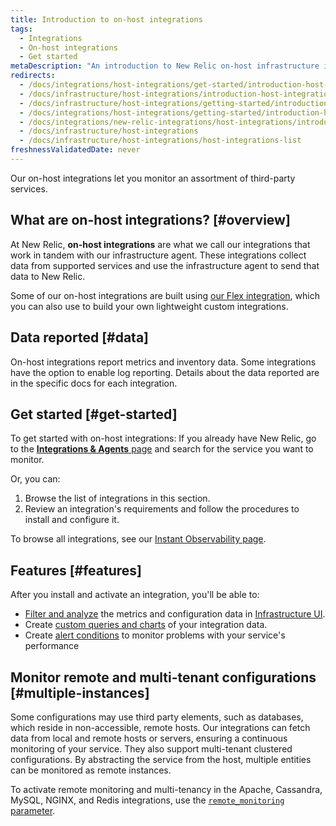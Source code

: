 ```yaml
---
title: Introduction to on-host integrations
tags:
  - Integrations
  - On-host integrations
  - Get started
metaDescription: "An introduction to New Relic on-host infrastructure integrations, which instrument and report data from various third-party services."
redirects:
  - /docs/integrations/host-integrations/get-started/introduction-host-integrations
  - /docs/infrastructure/host-integrations/introduction-host-integrations
  - /docs/infrastructure/host-integrations/getting-started/introduction-host-integrations
  - /docs/integrations/host-integrations/getting-started/introduction-host-integrations
  - /docs/integrations/new-relic-integrations/host-integrations/introduction-host-integrations
  - /docs/infrastructure/host-integrations
  - /docs/infrastructure/host-integrations/host-integrations-list
freshnessValidatedDate: never
---
```


Our on-host integrations let you monitor an assortment of third-party services.

## What are on-host integrations? [#overview]

At New Relic, <DNT>**on-host integrations**</DNT> are what we call our integrations that work in tandem with our infrastructure agent. These integrations collect data from supported services and use the infrastructure agent to send that data to New Relic.

Some of our on-host integrations are built using [our Flex integration](/docs/infrastructure/host-integrations/host-integrations-list/flex-integration-tool-build-your-own-integration), which you can also use to build your own lightweight custom integrations.

## Data reported [#data]

On-host integrations report metrics and inventory data. Some integrations have the option to enable log reporting. Details about the data reported are in the specific docs for each integration.

## Get started [#get-started]

To get started with on-host integrations: If you already have New Relic, go to the [<DNT>**Integrations & Agents**</DNT> page](https://one.newrelic.com/marketplace) and search for the service you want to monitor.

Or, you can:

1. Browse the list of integrations in this section.
2. Review an integration's requirements and follow the procedures to install and configure it.

To browse all integrations, see our [Instant Observability page](https://newrelic.com/instant-observability).

## Features [#features]

After you install and activate an integration, you'll be able to:

* [Filter and analyze](/docs/infrastructure/integrations/find-use-infrastructure-integration-data) the metrics and configuration data in [Infrastructure UI](/docs/infrastructure/new-relic-infrastructure/getting-started/introduction-new-relic-infrastructure).
* Create [custom queries and charts](/docs/using-new-relic/data/understand-data/query-new-relic-data) of your integration data.
* Create [alert conditions](/docs/alerts/new-relic-alerts/getting-started/alerts-glossary#alert-condition) to monitor problems with your service's performance

## Monitor remote and multi-tenant configurations [#multiple-instances]

Some configurations may use third party elements, such as databases, which reside in non-accessible, remote hosts. Our integrations can fetch data from local and remote hosts or servers, ensuring a continuous monitoring of your service. They also support multi-tenant clustered configurations. By abstracting the service from the host, multiple entities can be monitored as remote instances.

To activate remote monitoring and multi-tenancy in the Apache, Cassandra, MySQL, NGINX, and Redis integrations, use the [`remote_monitoring` parameter](/docs/infrastructure/host-integrations/understand-use-data/remote-monitoring-host-integrations).
